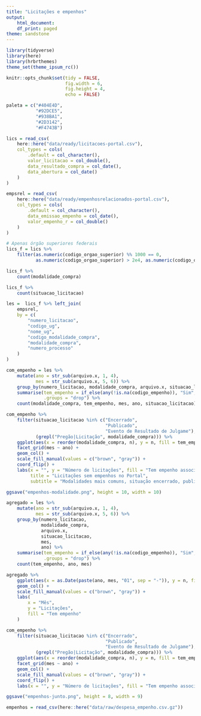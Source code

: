```yaml
---
title: "Licitações e empenhos"
output:
    html_document:
    df_print: paged
theme: sandstone
---
```


```r
library(tidyverse)
library(here)
library(hrbrthemes)
theme_set(theme_ipsum_rc())

knitr::opts_chunk$set(tidy = FALSE,
                      fig.width = 6,
                      fig.height = 4,
                      echo = FALSE)

paleta = c("#404E4D",
           "#92DCE5",
           "#938BA1",
           "#2D3142",
           "#F4743B")
```

```r
lics = read_csv(
    here::here("data/ready/licitacoes-portal.csv"),
    col_types = cols(
        .default = col_character(),
        valor_licitacao = col_double(),
        data_resultado_compra = col_date(),
        data_abertura = col_date()
    )
)

empsrel = read_csv(
    here::here("data/ready/empenhosrelacionados-portal.csv"),
    col_types = cols(
        .default = col_character(),
        data_emissao_empenho = col_date(),
        valor_empenho_r = col_double()
    )
)
```



```r
# Apenas órgão superiores federais
lics_f = lics %>% 
    filter(as.numeric(codigo_orgao_superior) %% 1000 == 0, 
           as.numeric(codigo_orgao_superior) > 2e4, as.numeric(codigo_orgao_superior) < 9e4)
```

```r
lics_f %>% 
    count(modalidade_compra)

lics_f %>% 
    count(situacao_licitacao)
```


```r
les =  lics_f %>% left_join(
    empsrel,
    by = c(
        "numero_licitacao",
        "codigo_ug",
        "nome_ug",
        "codigo_modalidade_compra",
        "modalidade_compra",
        "numero_processo"
    )
)

com_empenho = les %>%
    mutate(ano = str_sub(arquivo.x, 1, 4), 
           mes = str_sub(arquivo.x, 5, 6)) %>% 
    group_by(numero_licitacao, modalidade_compra, arquivo.x, situacao_licitacao, mes, ano) %>%
    summarise(tem_empenho = if_else(any(!is.na(codigo_empenho)), "Sim", "Não"),
              .groups = "drop") %>% 
    count(modalidade_compra, tem_empenho, mes, ano, situacao_licitacao)

com_empenho %>%
    filter(situacao_licitacao %in% c("Encerrado", 
                                     "Publicado", 
                                     "Evento de Resultado de Julgame"), 
           (grepl("Pregão|Licitação", modalidade_compra))) %>%
    ggplot(aes(x = reorder(modalidade_compra, n), y = n, fill = tem_empenho)) +
    facet_grid(mes ~ ano) +
    geom_col() +
    scale_fill_manual(values = c("brown", "gray")) +
    coord_flip() + 
    labs(x = "", y = "Número de licitações", fill = "Tem empenho associado?", 
         title = "Licitações sem empenhos no Portal", 
         subtitle = "Modalidades mais comuns, situação encerrado, publicado ou com evento de julgamento")

ggsave("empenhos-modalidade.png", height = 10, width = 10)
```

```r
agregado = les %>%
    mutate(ano = str_sub(arquivo.x, 1, 4),
           mes = str_sub(arquivo.x, 5, 6)) %>%
    group_by(numero_licitacao,
             modalidade_compra,
             arquivo.x,
             situacao_licitacao,
             mes,
             ano) %>%
    summarise(tem_empenho = if_else(any(!is.na(codigo_empenho)), "Sim", "Não"),
              .groups = "drop") %>%
    count(tem_empenho, ano, mes)

agregado %>% 
    ggplot(aes(x = as.Date(paste(ano, mes, "01", sep = "-")), y = n, fill = tem_empenho)) + 
    geom_col() +
    scale_fill_manual(values = c("brown", "gray")) +
    labs(
        x = "Mês", 
        y = "Licitações", 
        fill = "Tem empenho"
    )
```


```r
com_empenho %>%
    filter(situacao_licitacao %in% c("Encerrado", 
                                     "Publicado", 
                                     "Evento de Resultado de Julgame"), 
           (grepl("Pregão|Licitação", modalidade_compra))) %>%
    ggplot(aes(x = reorder(modalidade_compra, n), y = n, fill = tem_empenho)) +
    facet_grid(mes ~ ano) +
    geom_col() +
    scale_fill_manual(values = c("brown", "gray")) +
    coord_flip() + 
    labs(x = "", y = "Número de licitações", fill = "Tem empenho associado?")

ggsave("empenhos-junto.png", height = 8, width = 9)
```



```r
empenhos = read_csv(here::here("data/raw/despesa_empenho.csv.gz"))
```